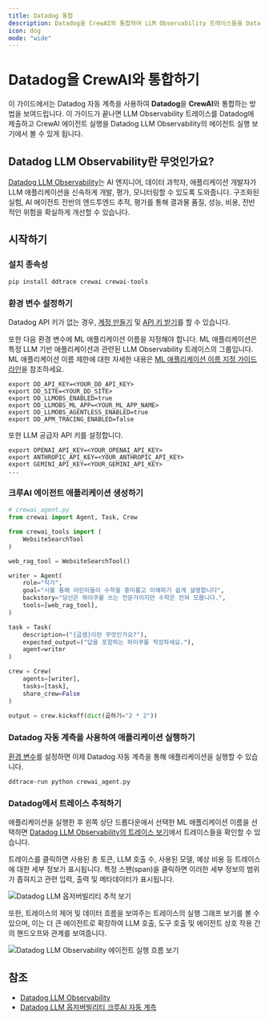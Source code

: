 ```yaml
---
title: Datadog 통합
description: Datadog을 CrewAI와 통합하여 LLM Observability 트레이스들을 Datadog에 제출하는 방법을 알아보세요.
icon: dog
mode: "wide"
---
```


# Datadog을 CrewAI와 통합하기

이 가이드에서는 Datadog 자동 계측을 사용하여 **Datadog**을 **CrewAI**와 통합하는 방법을 보여드립니다. 이 가이드가 끝나면 LLM Observability 트레이스를 Datadog에 제출하고 CrewAI 에이전트 실행을 Datadog LLM Observability의 에이전트 실행 보기에서 볼 수 있게 됩니다.

## Datadog LLM Observability란 무엇인가요?

[Datadog LLM Observability](https://www.datadoghq.com/product/llm-observability/)는 AI 엔지니어, 데이터 과학자, 애플리케이션 개발자가 LLM 애플리케이션을 신속하게 개발, 평가, 모니터링할 수 있도록 도와줍니다. 구조화된 실험, AI 에이전트 전반의 엔드투엔드 추적, 평가를 통해 결과물 품질, 성능, 비용, 전반적인 위험을 확실하게 개선할 수 있습니다.

## 시작하기

### 설치 종속성

```shell
pip install ddtrace crewai crewai-tools
```

### 환경 변수 설정하기

Datadog API 키가 없는 경우, [계정 만들기](https://www.datadoghq.com/) 및 [API 키 받기](https://docs.datadoghq.com/account_management/api-app-keys/#api-keys)를 할 수 있습니다.

또한 다음 환경 변수에 ML 애플리케이션 이름을 지정해야 합니다. ML 애플리케이션은 특정 LLM 기반 애플리케이션과 관련된 LLM Observability 트레이스의 그룹입니다. ML 애플리케이션 이름 제한에 대한 자세한 내용은 [ML 애플리케이션 이름 지정 가이드라인](https://docs.datadoghq.com/llm_observability/instrumentation/sdk?tab=python#application-naming-guidelines)을 참조하세요.

```shell
export DD_API_KEY=<YOUR_DD_API_KEY>
export DD_SITE=<YOUR_DD_SITE>
export DD_LLMOBS_ENABLED=true
export DD_LLMOBS_ML_APP=<YOUR_ML_APP_NAME>
export DD_LLMOBS_AGENTLESS_ENABLED=true
export DD_APM_TRACING_ENABLED=false
```

또한 LLM 공급자 API 키를 설정합니다.

```shell
export OPENAI_API_KEY=<YOUR_OPENAI_API_KEY>
export ANTHROPIC_API_KEY=<YOUR_ANTHROPIC_API_KEY>
export GEMINI_API_KEY=<YOUR_GEMINI_API_KEY>
...
```

### 크루AI 에이전트 애플리케이션 생성하기

```python
# crewai_agent.py
from crewai import Agent, Task, Crew

from crewai_tools import (
    WebsiteSearchTool
)

web_rag_tool = WebsiteSearchTool()

writer = Agent(
    role="작가",
    goal="시를 통해 어린이들이 수학을 흥미롭고 이해하기 쉽게 설명합니다",
    backstory="당신은 하이쿠를 쓰는 전문가이지만 수학은 전혀 모릅니다.",
    tools=[web_rag_tool],
)

task = Task(
    description=("{곱셈}이란 무엇인가요?"),
    expected_output=("답을 포함하는 하이쿠를 작성하세요."),
    agent=writer
)

crew = Crew(
    agents=[writer],
    tasks=[task],
    share_crew=False
)

output = crew.kickoff(dict(곱하기="2 * 2"))
```

### Datadog 자동 계측을 사용하여 애플리케이션 실행하기

[환경 변수](#환경-변수-설정하기)를 설정하면 이제 Datadog 자동 계측을 통해 애플리케이션을 실행할 수 있습니다.

```shell
ddtrace-run python crewai_agent.py
```

### Datadog에서 트레이스 추적하기

애플리케이션을 실행한 후 왼쪽 상단 드롭다운에서 선택한 ML 애플리케이션 이름을 선택하면 [Datadog LLM Observability의 트레이스 보기](https://app.datadoghq.com/llm/traces)에서 트레이스들을 확인할 수 있습니다.

트레이스를 클릭하면 사용된 총 토큰, LLM 호출 수, 사용된 모델, 예상 비용 등 트레이스에 대한 세부 정보가 표시됩니다. 특정 스팬(span)을 클릭하면 이러한 세부 정보의 범위가 좁혀지고 관련 입력, 출력 및 메타데이터가 표시됩니다.

![Datadog LLM 옵저버빌리티 추적 보기](/images/datadog-llm-observability-1.png)

또한, 트레이스의 제어 및 데이터 흐름을 보여주는 트레이스의 실행 그래프 보기를 볼 수 있으며, 이는 더 큰 에이전트로 확장하여 LLM 호출, 도구 호출 및 에이전트 상호 작용 간의 핸드오프와 관계를 보여줍니다.

![Datadog LLM Observability 에이전트 실행 흐름 보기](/images/datadog-llm-observability-2.png)

## 참조

- [Datadog LLM Observability](https://www.datadoghq.com/product/llm-observability/)
- [Datadog LLM 옵저버빌리티 크루AI 자동 계측](https://docs.datadoghq.com/llm_observability/instrumentation/auto_instrumentation?tab=python#crew-ai)
